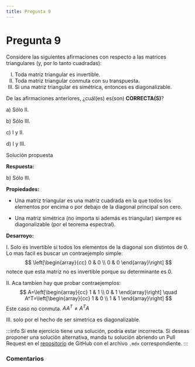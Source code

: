 ```yaml
---
title: Pregunta 9
---
```



# Pregunta 9

<div className="exercise">
Considere las siguientes afirmaciones con respecto a las matrices triangulares (y, por lo tanto cuadradas):
<ol type="I">
  <li>Toda matriz triangular es invertible.</li>
  <li>Toda matriz triangular conmuta con su transpuesta.</li>
  <li>Si una matriz triangular es simétrica, entonces es diagonalizable.</li>
</ol>

De las afirmaciones anteriores, ¿cuál(es) es(son) **CORRECTA(S)**?

a) Sólo II.

b) Sólo III.

c) I y II.

d) I y III.
</div>

<MDXDetails>
<summary>Solución propuesta</summary>

<div className="exercise">

**Respuesta:**

b) Sólo III.

**Propiedades:**

- Una matriz triangular es una matriz cuadrada en la que todos los elementos por encima o por debajo de la diagonal principal son cero.

- Una matriz simétrica (no importa si además es triangular) siempre es diagonalizable (por el teorema espectral).

**Desarroyo:**

I. Solo es invertible si todos los elementos de la diagonal son distintos de 0. Lo mas facil es buscar un contraejemplo simple:
$$
\left[\begin{array}{cc}
0 & 0  \\
0 & 0
\end{array}\right]
$$
notece que esta matriz no es invertible porque su determinante es 0.

II. Aca tambien hay que probar contraejemplos:
$$
A=\left[\begin{array}{cc}
1 & 1  \\
0 & 1
\end{array}\right]
\quad
A^T=\left[\begin{array}{cc}
1 & 0  \\
1 & 1
\end{array}\right]
$$
Este caso no conmuta. $AA^T \neq A^TA$

III. solo por el hecho de ser simetrica es diagonalizable.
</div>

:::info
Si este ejercicio tiene una solución, podría estar incorrecta. Si deseas proponer una solución alternativa, manda tu solución abriendo
un Pull Request en el [repositorio](https://github.com/crow-rojas/apuntes-fundamentals/pulls) de GitHub con el archivo
`.mdx` correspondiente.
:::

</MDXDetails>

### Comentarios

<Disqus
  url="https://crow-rojas.github.io/apuntes-fundamentals/docs/mathematics/linear-algebra/exercises/2024-2/p08"
  identifier="docs/mathematics/linear-algebra/exercises/2024-2/p08"
  title="2024-2 Álgebra Lineal - Pregunta 08"
/>
